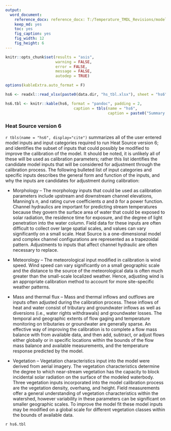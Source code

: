 ```yaml
---
output: 
  word_document:
    reference_docx: reference_docx: T:/Temperature_TMDL_Revisions/model_QAPPs/R/data/Report_Template.docx
    keep_md: yes
    toc: yes
    fig_caption: yes
    fig_width: 12
    fig_height: 6
---
```


```r

knitr::opts_chunk$set(results = "asis",
                      warning = FALSE,
                      error = FALSE,
                      message = FALSE,
                      autodep = TRUE)

options(kableExtra.auto_format = F)

```

```r

hs6 <- readxl::read_xlsx(paste0(data.dir, "hs_tbl.xlsx"), sheet = "hs6")

hs6.tbl <- knitr::kable(hs6, format = "pandoc", padding = 2,
                              caption = tbls(name = "hs6", 
                                             caption = paste0("Summary of model inputs required for Heat Source version 6.")))

```


### Heat Source version 6

`r tbls(name = "hs6", display="cite")` summarizes all of the user entered model inputs and input categories required to run Heat Source version 6; and identifies the subset of inputs that could possibly be modified to improve the calibration of the model. It should be noted, it is unlikely all of these will be used as calibration parameters; rather this list identifies the candidate model inputs that will be considered for adjustment through the calibration process.
The following bulleted list of input categories and specific inputs describes the general form and function of the inputs, and why the inputs are candidates for adjustment during calibration:

*	Morphology – The morphology inputs that could be used as calibration parameters include upstream and downstream channel elevations, Manning’s *n*, and rating curve coefficients *a* and *b* for a power function. Channel hydraulics are important for predicting stream temperatures because they govern the surface area of water that could be exposed to solar radiation, the residence time for exposure, and the degree of light penetration into the water column. Field data for these inputs are often difficult to collect over large spatial scales, and values can vary significantly on a small scale. Heat Source is a one-dimensional model and complex channel configurations are represented as a trapezoidal pattern. Adjustments to inputs that affect channel hydraulic are often necessary to replace.    

*	Meteorology – The meteorological input modified in calibration is wind speed. Wind speed can vary significantly on a small geographic scale and the distance to the source of the meteorological data is often much greater than the small-scale localized weather. Hence, adjusting wind is an appropriate calibration method to account for more site-specific weather patterns.    

*	Mass and thermal flux – Mass and thermal inflows and outflows are inputs often adjusted during the calibration process. These inflows of heat and water consist of tributary and groundwater inflows as well as diversions (i.e., water rights withdrawals) and groundwater losses. The temporal and geographic extents of flow gaging and temperature monitoring on tributaries or groundwater are generally sparse. An effective way of improving the calibration is to complete a flow mass balance with from available data, and then add, subtract, or adjust flows either globally or in specific locations within the bounds of the flow mass balance and available measurements, and the temperature response predicted by the model.    

*	Vegetation – Vegetation characteristics input into the model were derived from aerial imagery. The vegetation characteristics determine the degree to which near-stream vegetation has the capacity to block incidental solar radiation on the surface of the modeled waterbody. Three vegetation inputs incorporated into the model calibration process are the vegetation density, overhang, and height. Field measurements offer a general understanding of vegetation characteristics within the watershed, however variability in these parameters can be significant on smaller geographic scales. To improve the model fit these model inputs may be modified on a global scale for different vegetation classes within the bounds of available data.

`r hs6.tbl`


